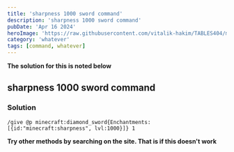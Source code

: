 ```yaml
---
title: 'sharpness 1000 sword command'
description: 'sharpness 1000 sword command'
pubDate: 'Apr 16 2024'
heroImage: 'https://raw.githubusercontent.com/vitalik-hakim/TABLES404/main/error_b/misc.png'
category: 'whatever'
tags: [command, whatever]
---
```


**The solution for this is noted below**

## sharpness 1000 sword command

### Solution

```whatever
/give @p minecraft:diamond_sword{Enchantments:[{id:"minecraft:sharpness", lvl:1000}]} 1
```

**Try other methods by searching on the site. That is if this doesn't work**
